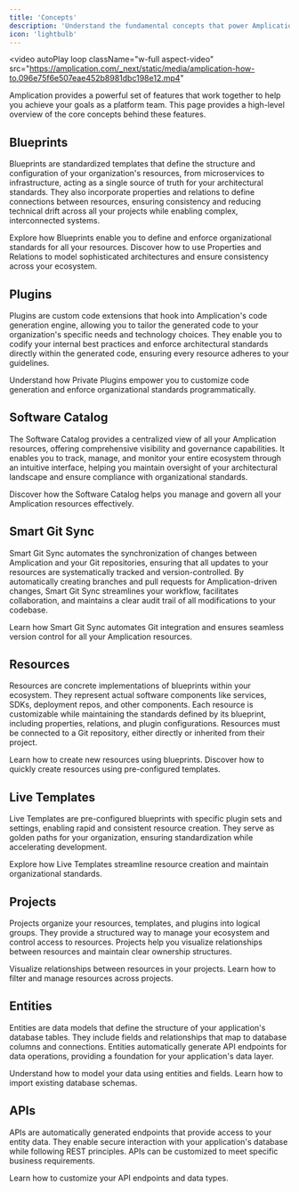 ```yaml
---
title: 'Concepts'
description: 'Understand the fundamental concepts that power Amplication to standardize, govern, and automate your software ecosystem.'
icon: 'lightbulb'
---
```


<video
  autoPlay
  loop
  className="w-full aspect-video"
  src="https://amplication.com/_next/static/media/amplication-how-to.096e75f6e507eae452b8981dbc198e12.mp4"
></video>

Amplication provides a powerful set of features that work together to help you achieve your goals as a platform team.
This page provides a high-level overview of the core concepts behind these features.

## Blueprints

Blueprints are standardized templates that define the structure and configuration of your organization's resources, from microservices to infrastructure, acting as a single source of truth for your architectural standards. They also incorporate properties and relations to define connections between resources, ensuring consistency and reducing technical drift across all your projects while enabling complex, interconnected systems.

<CardGroup cols={2}>
  <Card title="Learn more about Blueprints" href="/day-zero/blueprints" icon="diagram-lean-canvas">
    Explore how Blueprints enable you to define and enforce organizational standards for all your resources.
  </Card>
  <Card title="Learn about Blueprint Properties & Relations" href="/day-zero/blueprint-properties-relations" icon="diagram-project">
    Discover how to use Properties and Relations to model sophisticated architectures and ensure consistency across your ecosystem.
  </Card>
</CardGroup>

## Plugins

Plugins are custom code extensions that hook into Amplication's code generation engine, allowing you to tailor the generated code to your organization's specific needs and technology choices. They enable you to codify your internal best practices and enforce architectural standards directly within the generated code, ensuring every resource adheres to your guidelines.

<CardGroup cols={1}>
  <Card title="Learn more about Private Plugins" href="/day-zero/private-plugins" icon="plug">
    Understand how Private Plugins empower you to customize code generation and enforce organizational standards programmatically.
  </Card>
</CardGroup>

## Software Catalog

The Software Catalog provides a centralized view of all your Amplication resources, offering comprehensive visibility and governance capabilities. It enables you to track, manage, and monitor your entire ecosystem through an intuitive interface, helping you maintain oversight of your architectural landscape and ensure compliance with organizational standards.

<CardGroup cols={1}>
  <Card title="Learn more about the Software Catalog" href="/day-two/software-catalog" icon="book">
    Discover how the Software Catalog helps you manage and govern all your Amplication resources effectively.
  </Card>
</CardGroup>

## Smart Git Sync

Smart Git Sync automates the synchronization of changes between Amplication and your Git repositories, ensuring that all updates to your resources are systematically tracked and version-controlled. By automatically creating branches and pull requests for Amplication-driven changes, Smart Git Sync streamlines your workflow, facilitates collaboration, and maintains a clear audit trail of all modifications to your codebase.

<CardGroup cols={1}>
  <Card title="Learn more about Smart Git Sync" href="/day-zero/smart-git-sync" icon="git-alt">
    Learn how Smart Git Sync automates Git integration and ensures seamless version control for all your Amplication resources.
  </Card>
</CardGroup>

## Resources

Resources are concrete implementations of blueprints within your ecosystem.
They represent actual software components like services, SDKs, deployment repos, and other components.
Each resource is customizable while maintaining the standards defined by its blueprint, including properties, relations, and plugin configurations. Resources must be connected to a Git repository, either directly or inherited from their project.

<CardGroup cols={2}>
  <Card title="Create Resource from Blueprint" href="/day-one/create-resource-from-blueprint" icon="square-plus">
    Learn how to create new resources using blueprints.
  </Card>
  <Card title="Create Resource from Template" href="/day-one/create-resource-from-template" icon="copy">
    Discover how to quickly create resources using pre-configured templates.
  </Card>
</CardGroup>

## Live Templates

Live Templates are pre-configured blueprints with specific plugin sets and settings, enabling rapid and consistent resource creation. They serve as golden paths for your organization, ensuring standardization while accelerating development.

<CardGroup cols={1}>
  <Card title="Learn more about Live Templates" href="/day-zero/live-templates" icon="wand-magic-sparkles">
    Explore how Live Templates streamline resource creation and maintain organizational standards.
  </Card>
</CardGroup>

## Projects

Projects organize your resources, templates, and plugins into logical groups. They provide a structured way to manage your ecosystem and control access to resources. Projects help you visualize relationships between resources and maintain clear ownership structures.

<CardGroup cols={2}>
  <Card title="Architecture Graph" href="/day-two/architecture-graph" icon="diagram-project">
    Visualize relationships between resources in your projects.
  </Card>
  <Card title="Software Catalog" href="/day-two/software-catalog" icon="table-list">
    Learn how to filter and manage resources across projects.
  </Card>
</CardGroup>

## Entities

Entities are data models that define the structure of your application's database tables. They include fields and relationships that map to database columns and connections. Entities automatically generate API endpoints for data operations, providing a foundation for your application's data layer.

<CardGroup cols={2}>
  <Card title="Learn about Entities" href="/day-one/entities" icon="database">
    Understand how to model your data using entities and fields.
  </Card>
  <Card title="Upload Schema" href="/day-one/upload-schema" icon="file-import">
    Learn how to import existing database schemas.
  </Card>
</CardGroup>

## APIs

APIs are automatically generated endpoints that provide access to your entity data. They enable secure interaction with your application's database while following REST principles. APIs can be customized to meet specific business requirements.

<CardGroup cols={1}>
  <Card title="Custom Types & Actions" href="/day-one/custom-types-actions" icon="code">
    Learn how to customize your API endpoints and data types.
  </Card>
</CardGroup>